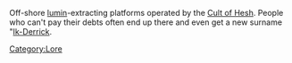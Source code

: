 {{stub}}
Off-shore [[lumin]]-extracting platforms operated by the [[Cult of Hesh]]. People who can't pay their debts often end up there and even get a new surname "[[Ik-Derrick]].

[[Category:Lore]]